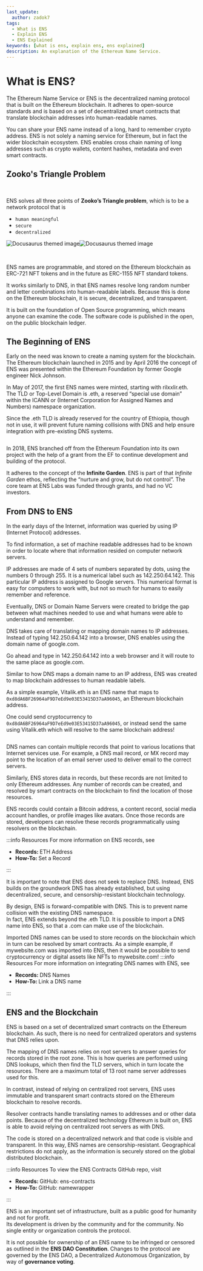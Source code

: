 ```yaml
---
last_update:
  author: zadok7
tags:
  - What is ENS
  - Explain ENS
  - ENS Explained
keywords: [what is ens, explain ens, ens explained]
description: An explanation of the Ethereum Name Service.
---
```


# What is ENS?
The Ethereum Name Service or ENS is the decentralized naming protocol that is built on the Ethereum blockchain. It adheres to open-source standards and is based on a set of decentralized smart contracts that translate blockchain addresses into human-readable names.

You can share your ENS name instead of a long, hard to remember crypto address. ENS is not solely a naming service for Ethereum, but in fact the wider blockchain ecosystem. ENS enables cross chain naming of long addresses such as crypto wallets, content hashes, metadata and even smart contracts.


## Zooko's Triangle Problem

<br/>
<div className="container" style={{'padding':'0px'}}>
<div className="row">
<div className="col">

ENS solves all three points of <Link to="https://en.wikipedia.org/wiki/Zooko%27s_triangle"><b>Zooko’s Triangle problem</b></Link>, which is to be a network protocol that is  
 - `human meaningful`
 - `secure`
 - `decentralized`

</div>
<div className="col">

![Docusaurus themed image](/img/what-is-ens-zooko-light.svg#gh-light-mode-only)![Docusaurus themed image](/img/what-is-ens-zooko-dark.svg#gh-dark-mode-only)

</div>
</div>
</div>
<br/>

ENS names are programmable, and stored on the Ethereum blockchain as ERC-721 NFT tokens and in the future as ERC-1155 NFT standard tokens.  
  
It works similarly to DNS, in that ENS names resolve long random number and letter combinations into human-readable labels. Because this is done on the Ethereum blockchain, it is secure, decentralized, and transparent.  
  
It is built on the foundation of Open Source programming, which means anyone can examine the code. The software code is published in the open, on the public blockchain ledger.

## The Beginning of ENS
Early on the need was known to create a naming system for the blockchain. The Ethereum blockchain launched in 2015 and by April 2016 the concept of ENS was presented within the Ethereum Foundation by former Google engineer Nick Johnson.

In May of 2017, the first ENS names were minted, starting with rilxxlir.eth. The TLD or Top-Level Domain is .eth, a reserved “special use domain” within the ICANN or (Internet Corporation for Assigned Names and Numbers) namespace organization.  
  
Since the .eth TLD is already reserved for the country of Ethiopia, though not in use, it will prevent future naming collisions with DNS and help ensure integration with pre-existing DNS systems.
<ImageWindow title="ENS Logo">
<p align="center">
  <Image img="/img/what-is-ens-enslogo.png" width="500" style={{'borderRadius': '8px'}} />
</p>
</ImageWindow>

In 2018, ENS branched off from the Ethereum Foundation into its own project with the help of a grant from the EF to continue development and building of the protocol.  
  
It adheres to the concept of the <Link to="https://ethereum.foundation/infinitegarden"><b>Infinite Garden</b></Link>. ENS is part of that <i>Infinite Garden</i> ethos, reflecting the “nurture and grow, but do not control”. The core team at ENS Labs was funded through grants, and had no VC investors.

## From DNS to ENS
In the early days of the Internet, information was queried by using IP (Internet Protocol) addresses.  
  
To find information, a set of machine readable addresses had to be known in order to locate where that information resided on computer network servers.  
  
IP addresses are made of 4 sets of numbers separated by dots, using the numbers 0 through 255. It is a numerical label such as 142.250.64.142.  This particular  IP address is assigned to Google servers. This numerical format is easy for computers to work with, but not so much for humans to easily remember and reference.  
  
Eventually, DNS or Domain Name Servers were created to bridge the gap between what machines needed to use and what humans were able to understand and remember.  
  
DNS takes care of translating or mapping domain names to IP addresses. Instead of typing 142.250.64.142 into a browser, DNS enables using the domain name of google.com.  
  
Go ahead and type in 142.250.64.142 into a web browser and it will route to the same place as google.com.

Similar to how DNS maps a domain name to an IP address, ENS was created to map blockchain addresses to human readable labels.  
  
As a simple example, Vitalik.eth is an ENS name that maps to `0xd8dA6BF26964aF9D7eEd9e03E53415D37aA96045`, an Ethereum blockchain address.  
  
One could send cryptocurrency to `0xd8dA6BF26964aF9D7eEd9e03E53415D37aA96045`, or instead send the same using Vitalik.eth which will resolve to the same blockchain address!
<ImageWindow title="Resolving ENS in your wallet">
<p align="center">
  <Image img="/img/what-is-ens-resolving-eth.gif" style={{'borderRadius': '8px'}} />
</p>
</ImageWindow>

DNS names can contain multiple records that point to various locations that Internet services use. For example, a DNS mail record, or MX record may point to the location of an email server used to deliver email to the correct servers.  
  
Similarly, ENS stores data in records, but these records are not limited to only Ethereum addresses. Any number of records can be created, and resolved by smart contracts on the blockchain to find the location of those resources.  
  
ENS records could contain a Bitcoin address, a content record, social media account handles, or profile images like avatars. Once those records are stored, developers can resolve these records programmatically using resolvers on the blockchain.

:::info Resources
For more information on ENS records, see
 - <Link to="/docs/core/records/eth-address"><b>Records: </b>ETH Address</Link>
 - <Link to="/docs/howto/set-record"><b>How-To: </b>Set a Record</Link>
:::

It is important to note that ENS does not seek to replace DNS. Instead, ENS builds on the groundwork DNS has already established, but using decentralized, secure, and censorship-resistant blockchain technology.  
  
By design, ENS is forward-compatible with DNS. This is to prevent name collision with the existing DNS namespace.  
In fact, ENS extends beyond the .eth TLD. It is possible to import a DNS name into ENS, so that a .com can make use of the blockchain.  
  
Imported DNS names can be used to store records on the blockchain which in turn can be resolved by smart contracts. As a simple example, if mywebsite.com was imported into ENS, then it would be possible to send cryptocurrency or digital assets like NFTs to mywebsite.com!
:::info Resources
For more information on integrating DNS names with ENS, see
 - <Link to="/docs/core/registration/integrating-dns"><b>Records: </b>DNS Names</Link>
 - <Link to="/docs/howto/integrate-dns"><b>How-To: </b>Link a DNS name</Link>
:::

## ENS and the Blockchain
ENS is based on a set of decentralized smart contracts on the Ethereum blockchain. As such, there is no need for centralized operators and systems that DNS relies upon.  
  
The mapping of DNS names relies on root servers to answer queries for records stored in the root zone. This is how queries are performed using DNS lookups, which then find the TLD servers, which in turn locate the resources. There are a maximum total of 13 root name server addresses used for this.

In contrast, instead of relying on centralized root servers, ENS uses immutable and transparent smart contracts stored on the Ethereum blockchain to resolve records.  
  
Resolver contracts handle translating names to addresses and or other data points. Because of the decentralized technology Ethereum is built on, ENS is able to avoid relying on centralized root servers as with DNS.  
  
The code is stored on a decentralized network and that code is visible and transparent. In this way, ENS names are censorship-resistant. Geographical restrictions do not apply, as the information is securely stored on the global distributed blockchain.

:::info Resources
To view the ENS Contracts GitHub repo, visit
 - <Link to="https://github.com/ensdomains/ens-contracts"><b>Records: </b>GitHub: ens-contracts</Link>
 - <Link to="https://github.com/ensdomains/name-wrapper"><b>How-To: </b>GitHub: namewrapper</Link>
:::

ENS is an important set of infrastructure, built as a public good for humanity and not for profit.  
Its development is driven by the community and for the community. No single entity or organization controls the protocol.  
  
It is not possible for ownership of an ENS name to be infringed or censored as outlined in the <Link to="https://docs.ens.domains/v/governance/ens-dao-constitution"><b>ENS DAO Constitution</b></Link>. Changes to the protocol are governed by the ENS DAO, a Decentralized Autonomous Organization, by way of <Link to="https://docs.ens.domains/v/governance/process"><b>governance voting</b></Link>. 
